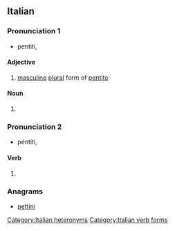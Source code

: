 ==Italian==

===Pronunciation 1===
* pentìti, {{IPA|/penˈtiti/|lang=it}}

====Adjective====
{{head|it}}

# [[masculine]] [[plural]] form of [[pentito]]

====Noun====
{{head|it|noun form}}

# {{plural of|pentito}}

===Pronunciation 2===
* péntiti, {{IPA|/ˈpentiti/|lang=it}}

====Verb====
{{head|it|verb form}}

# {{conjugation of|pentirsi||2|s|imp|lang=it}}

===Anagrams===
* [[pettini#Italian|pettini]]

[[Category:Italian heteronyms]]
[[Category:Italian verb forms]]
